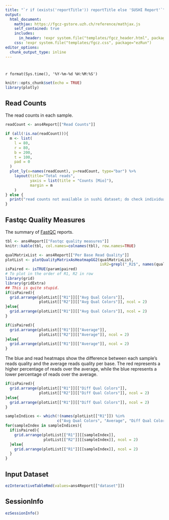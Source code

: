 ```yaml
---
title: "`r if (exists('reportTitle')) reportTitle else 'SUSHI Report'`"
output: 
  html_document:
    mathjax: https://fgcz-gstore.uzh.ch/reference/mathjax.js
    self_contained: true
    includes:
      in_header: !expr system.file("templates/fgcz_header.html", package="ezRun")
    css: !expr system.file("templates/fgcz.css", package="ezRun")
editor_options: 
  chunk_output_type: inline
---
```


# {.tabset}

`r format(Sys.time(), '%Y-%m-%d %H:%M:%S')`

```r
knitr::opts_chunk$set(echo = TRUE)
library(plotly)
```


## Read Counts
The read counts in each sample.

```r
readCount <- ans4Report[["Read Counts"]]
```

```r
if (all(!is.na(readCount))){
  m <- list(
    l = 80,
    r = 80,
    b = 200,
    t = 100,
    pad = 0
  )
  plot_ly(x=names(readCount), y=readCount, type="bar") %>%
    layout(title="Total reads",
           yaxis = list(title = "Counts [Mio]"),
           margin = m
    )
} else {
  print("read counts not available in sushi dataset; do check individual reports")
}
```

## Fastqc Quality Measures
The summary of [FastQC](https://www.bioinformatics.babraham.ac.uk/projects/fastqc/) reports.

```r
tbl <- ans4Report[["Fastqc quality measures"]]
knitr::kable(tbl, col.names=colnames(tbl), row.names=TRUE)
```

<!-- ### Per Base Read Quality -->
<!-- The black and white heatmaps show the average reads quality   -->
<!-- over all samples per base. -->
<!-- The color scale corresponds to the percentage of reads at each reads quality. -->

```r
qualMatrixList <- ans4Report[["Per Base Read Quality"]]
plotList <- plotQualityMatrixAsHeatmapGG2(qualMatrixList, 
                                          isR2=grepl("_R2$", names(qualMatrixList)))
isPaired <- isTRUE(param$paired)
# To plot in the order of R1, R2 in row
library(grid)
library(gridExtra)
## This is quite stupid.
if(isPaired){
  grid.arrange(plotList[["R1"]][["Avg Qual Colors"]],
               plotList[["R2"]][["Avg Qual Colors"]], ncol = 2)
}else{
  grid.arrange(plotList[["R1"]][["Avg Qual Colors"]], ncol = 2)
}
```

```r
if(isPaired){
  grid.arrange(plotList[["R1"]][["Average"]],
               plotList[["R2"]][["Average"]], ncol = 2)
}else{
  grid.arrange(plotList[["R1"]][["Average"]], ncol = 2)
}
```

The blue and read heatmaps show the difference between each sample's reads quality
and the average reads quality per base.
The red represents a higher percentage of reads over the average, 
while the blue represents a lower percentage of reads over the average.

```r
if(isPaired){
  grid.arrange(plotList[["R1"]][["Diff Qual Colors"]],
               plotList[["R2"]][["Diff Qual Colors"]], ncol = 2)
}else{
  grid.arrange(plotList[["R1"]][["Diff Qual Colors"]], ncol = 2)
}
```

```r
sampleIndices <- which(!(names(plotList[["R1"]]) %in%
                       c("Avg Qual Colors", "Average", "Diff Qual Colors")))
for(sampleIndex in sampleIndices){
  if(isPaired){
    grid.arrange(plotList[["R1"]][[sampleIndex]],
                 plotList[["R2"]][[sampleIndex]], ncol = 2)
  }else{
    grid.arrange(plotList[["R1"]][[sampleIndex]], ncol = 2)
  }
}
```

<!-- ### Correlation -->
<!-- Correlation between Library concentration measurements and ReadCounts. -->
<!-- It's only shown when "LibConc_qPCR" or "LibConc_100_800bp" columns exit in `dataset`. -->

<!-- ```{r correlation, echo=FALSE, warning=FALSE, message=FALSE} -->
<!-- dataset <- ans4Report[["dataset"]] -->
<!-- if(nrow(dataset) > 1){ -->
<!--   plotReadCountToLibConc(dataset, -->
<!--                          colname='LibConc_qPCR [Characteristic]') -->
<!--   plotReadCountToLibConc(dataset, -->
<!--                          colname='LibConc_100_800bp [Characteristic]') -->
<!-- } -->
<!-- ``` -->

<!-- ### Heatmaps of reads/concentration per cell on the plate -->
<!-- Sequenced reads or concentration per cell, on the plate layout. -->
<!-- The current supported plate layout format is "PlateNumber_[A-Z][Integer]", e.g. "1_A2". -->
<!-- Otherwise, the platelayout is not shown. -->

<!-- The heatmap values are in $log10$ scale. -->
<!-- The colorScale ranges from half of median value to twice of median value. -->

<!-- ```{r plate layout, fig.width=8, fig.height=5, echo=FALSE, message=FALSE, warning=FALSE} -->
<!-- plateMatrix <- plateStatistics(dataset) -->
<!-- if(!is.na(plateMatrix)){ -->
<!--   l <- htmltools::tagList() -->
<!--   ## This is the way of plotting plotly figures within a loop in knitr code chunk -->
<!--   for(plateName in names(plateMatrix)){ -->
<!--     for(colname in names(plateMatrix[[plateName]])){ -->
<!--       p <- heatmapPlate(plateMatrix[[plateName]][[colname]],  -->
<!--                         title=paste(plateName, colname, sep=": "), -->
<!--                         center=TRUE, log10=TRUE, -->
<!--                         width = 500*(1 + sqrt(5))/2, height = 500) -->
<!--       l[[paste(plateName, colname, sep=": ")]] <- as_widget(p) -->
<!--     } -->
<!--   } -->
<!--   l -->
<!-- } -->
<!-- ``` -->

## Input Dataset
```r
ezInteractiveTableRmd(values=ans4Report[["dataset"]])
```

## SessionInfo
```r
ezSessionInfo()
```
